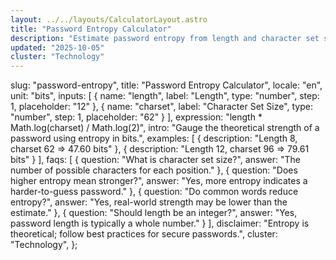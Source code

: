 ```yaml
---
layout: ../../layouts/CalculatorLayout.astro
title: "Password Entropy Calculator"
description: "Estimate password entropy from length and character set size."
updated: "2025-10-05"
cluster: "Technology"
---
```



  slug: "password-entropy",
  title: "Password Entropy Calculator",
  locale: "en",
  unit: "bits",
  inputs: [
    { name: "length", label: "Length", type: "number", step: 1, placeholder: "12" },
    { name: "charset", label: "Character Set Size", type: "number", step: 1, placeholder: "62" }
  ],
  expression: "length * Math.log(charset) / Math.log(2)",
  intro: "Gauge the theoretical strength of a password using entropy in bits.",
  examples: [
    { description: "Length 8, charset 62 ⇒ 47.60 bits" },
    { description: "Length 12, charset 96 ⇒ 79.61 bits" }
  ],
  faqs: [
    { question: "What is character set size?", answer: "The number of possible characters for each position." },
    { question: "Does higher entropy mean stronger?", answer: "Yes, more entropy indicates a harder-to-guess password." },
    { question: "Do common words reduce entropy?", answer: "Yes, real-world strength may be lower than the estimate." },
    { question: "Should length be an integer?", answer: "Yes, password length is typically a whole number." }
  ],
  disclaimer: "Entropy is theoretical; follow best practices for secure passwords.",
  cluster: "Technology",
};

<Calculator schema={schema} />

